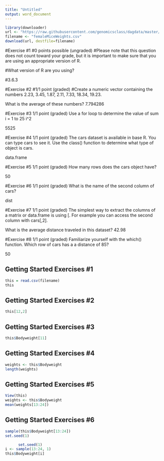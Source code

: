 ---
title: "Untitled"
output: word_document
---

```{r}
library(downloader) 
url <- "https://raw.githubusercontent.com/genomicsclass/dagdata/master/inst/extdata/femaleMiceWeights.csv"
filename <- "femaleMiceWeights.csv" 
download(url, destfile=filename)
```
#Exercise #1
#0 points possible (ungraded)
#Please note that this question does not count toward your grade, but it is important to make sure that you are using an appropriate version of R.

#What version of R are you using?

#3.6.3



#Exercise #2
#1/1 point (graded)
#Create a numeric vector containing the numbers 2.23, 3.45, 1.87, 2.11, 7.33, 18.34, 19.23.

What is the average of these numbers?
7.794286

#Exercise #3
1/1 point (graded)
Use a for loop to determine the value of sum i = 1 to 25 i^2

5525

#Exercise #4
1/1 point (graded)
The cars dataset is available in base R. You can type cars to see it. Use the class() function to determine what type of object is cars.

data.frame

#Exercise #5
1/1 point (graded)
How many rows does the cars object have?

50

#Exercise #6
1/1 point (graded)
What is the name of the second column of cars?

dist

#Exercise #7
1/1 point (graded)
The simplest way to extract the columns of a matrix or data.frame is using [. For example you can access the second column with cars[,2].

What is the average distance traveled in this dataset?
42.98

#Exercise #8
1/1 point (graded)
Familiarize yourself with the which() function. Which row of cars has a a distance of 85?

50



## Getting Started Exercises #1

```{r}
this = read.csv(filename)
this
```

##  Getting Started Exercises #2

```{r}

this[12,2]

```

##  Getting Started Exercises #3

```{r}

this$Bodyweight[11]

```


##  Getting Started Exercises #4

```{r}

weights <- this$Bodyweight
length(weights)
```



##  Getting Started Exercises #5

```{r}

View(this) 
weights <- this$Bodyweight
mean(weights[13:24])

```


##  Getting Started Exercises #6

```{r}
sample(this$Bodyweight[13:24])
set.seed(1)

```

```{r}
      set.seed(1)
i <- sample(13:24, 1)
this$Bodyweight[i]

```



